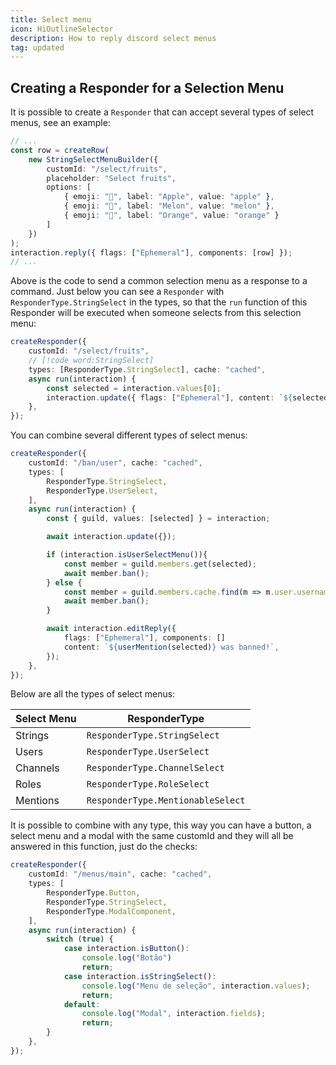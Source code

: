 ```yaml
---
title: Select menu
icon: HiOutlineSelector
description: How to reply discord select menus
tag: updated
---
```


## Creating a Responder for a Selection Menu

It is possible to create a `Responder` that can accept several types of select menus, see an example:

```ts title="command.ts"
// ...
const row = createRow(
    new StringSelectMenuBuilder({
        customId: "/select/fruits",
        placeholder: "Select fruits",
        options: [
            { emoji: "🍎", label: "Apple", value: "apple" },
            { emoji: "🍉", label: "Melon", value: "melon" },
            { emoji: "🍊", label: "Orange", value: "orange" }
        ]
    })
);
interaction.reply({ flags: ["Ephemeral"], components: [row] });
// ...
```
Above is the code to send a common selection menu as a response to a command. Just below you can see a `Responder` with `ResponderType.StringSelect` in the types, so that the `run` function of this Responder will be executed when someone selects from this selection menu:

```ts title="responder.ts"
createResponder({
    customId: "/select/fruits",
    // [!code word:StringSelect]
    types: [ResponderType.StringSelect], cache: "cached",
    async run(interaction) {
        const selected = interaction.values[0];
        interaction.update({ flags: ["Ephemeral"], content: `${selected} Selected`, components: [] });
    },
});
```

You can combine several different types of select menus:

```ts title="responder.ts"
createResponder({
    customId: "/ban/user", cache: "cached",
    types: [
        ResponderType.StringSelect,
        ResponderType.UserSelect,
    ],
    async run(interaction) {
        const { guild, values: [selected] } = interaction;

        await interaction.update({});

        if (interaction.isUserSelectMenu()){
            const member = guild.members.get(selected);
            await member.ban(); 
        } else {
            const member = guild.members.cache.find(m => m.user.username === selected);
            await member.ban(); 
        }

        await interaction.editReply({ 
            flags: ["Ephemeral"], components: [] 
            content: `${userMention(selected)} was banned!`, 
        });
    },
});
```

Below are all the types of select menus:

| Select Menu | ResponderType |
| - | - |
| Strings | `ResponderType.StringSelect` |
| Users | `ResponderType.UserSelect` |
| Channels | `ResponderType.ChannelSelect` |
| Roles | `ResponderType.RoleSelect` |
| Mentions | `ResponderType.MentionableSelect` |

It is possible to combine with any type, this way you can have a button, a select menu and a modal with the same customId and they will all be answered in this function, just do the checks:

```ts title="responder.ts"
createResponder({
    customId: "/menus/main", cache: "cached",
    types: [
        ResponderType.Button,
        ResponderType.StringSelect,
        ResponderType.ModalComponent,
    ],
    async run(interaction) {
        switch (true) {
            case interaction.isButton():
                console.log("Botão")
                return;
            case interaction.isStringSelect():
                console.log("Menu de seleção", interaction.values);
                return;
            default:
                console.log("Modal", interaction.fields);
                return;
        }
    },
});
```